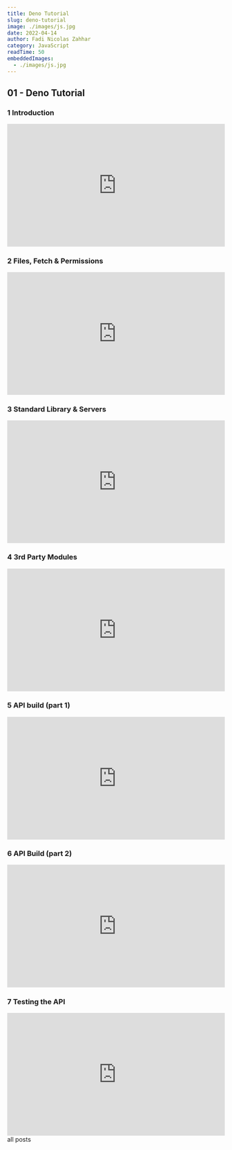 ```yaml
---
title: Deno Tutorial
slug: deno-tutorial
image: ./images/js.jpg
date: 2022-04-14
author: Fadi Nicolas Zahhar
category: JavaScript
readTime: 50
embeddedImages:
  - ./images/js.jpg
---
```



<GatsbyImage
  image={getImage(props.embeddedImages[0])}
  alt="random stuff"
  className="first-inline-img"
/>

## 01 - Deno Tutorial

### 1 Introduction

<div style="padding:56.25% 0 0 0;position:relative;">
  <iframe
    src="https://player.vimeo.com/video/684520869?h=2b48cdbc59&amp;badge=0&amp;autopause=0&amp;player_id=0&amp;app_id=58479"
    frameborder="0"
    allow="autoplay; fullscreen; picture-in-picture"
    allowfullscreen
    style="position:absolute;top:0;left:0;width:100%;height:100%;"
    title="1 - Deno Tutorial #1 - Introduction"
  ></iframe>
</div>
<script src="https://player.vimeo.com/api/player.js"></script>

### 2 Files, Fetch & Permissions

<div style="padding:56.25% 0 0 0;position:relative;">
  <iframe
    src="https://player.vimeo.com/video/684520925?h=0a789a1447&amp;badge=0&amp;autopause=0&amp;player_id=0&amp;app_id=58479"
    frameborder="0"
    allow="autoplay; fullscreen; picture-in-picture"
    allowfullscreen
    style="position:absolute;top:0;left:0;width:100%;height:100%;"
    title="2 - Deno Tutorial #2 - Files, Fetch &amp;amp; Permissions"
  ></iframe>
</div>
<script src="https://player.vimeo.com/api/player.js"></script>

### 3 Standard Library & Servers

<div style="padding:56.25% 0 0 0;position:relative;">
  <iframe
    src="https://player.vimeo.com/video/684520988?h=177d4e847c&amp;badge=0&amp;autopause=0&amp;player_id=0&amp;app_id=58479"
    frameborder="0"
    allow="autoplay; fullscreen; picture-in-picture"
    allowfullscreen
    style="position:absolute;top:0;left:0;width:100%;height:100%;"
    title="3 - Deno Tutorial #3 - Standard Library &amp;amp; Servers"
  ></iframe>
</div>
<script src="https://player.vimeo.com/api/player.js"></script>

### 4 3rd Party Modules

<div style="padding:56.25% 0 0 0;position:relative;">
  <iframe
    src="https://player.vimeo.com/video/684521052?h=67f0a1091d&amp;badge=0&amp;autopause=0&amp;player_id=0&amp;app_id=58479"
    frameborder="0"
    allow="autoplay; fullscreen; picture-in-picture"
    allowfullscreen
    style="position:absolute;top:0;left:0;width:100%;height:100%;"
    title="4 - Deno Tutorial #4 - 3rd Party Modules"
  ></iframe>
</div>
<script src="https://player.vimeo.com/api/player.js"></script>

### 5 API build (part 1)

<div style="padding:56.25% 0 0 0;position:relative;">
  <iframe
    src="https://player.vimeo.com/video/684521106?h=47827ea9e8&amp;badge=0&amp;autopause=0&amp;player_id=0&amp;app_id=58479"
    frameborder="0"
    allow="autoplay; fullscreen; picture-in-picture"
    allowfullscreen
    style="position:absolute;top:0;left:0;width:100%;height:100%;"
    title="5 - Deno Tutorial #5 - API build (part 1)"
  ></iframe>
</div>
<script src="https://player.vimeo.com/api/player.js"></script>

### 6 API Build (part 2)

<div style="padding:56.25% 0 0 0;position:relative;">
  <iframe
    src="https://player.vimeo.com/video/684521151?h=31240ff5b4&amp;badge=0&amp;autopause=0&amp;player_id=0&amp;app_id=58479"
    frameborder="0"
    allow="autoplay; fullscreen; picture-in-picture"
    allowfullscreen
    style="position:absolute;top:0;left:0;width:100%;height:100%;"
    title="6 - Deno Tutorial #6 - API Build (part 2)"
  ></iframe>
</div>
<script src="https://player.vimeo.com/api/player.js"></script>

### 7 Testing the API

<div style="padding:56.25% 0 0 0;position:relative;">
  <iframe
    src="https://player.vimeo.com/video/684521229?h=ac17e978c0&amp;badge=0&amp;autopause=0&amp;player_id=0&amp;app_id=58479"
    frameborder="0"
    allow="autoplay; fullscreen; picture-in-picture"
    allowfullscreen
    style="position:absolute;top:0;left:0;width:100%;height:100%;"
    title="7 - Deno Tutorial #7 - Testing the API"
  ></iframe>
</div>
<script src="https://player.vimeo.com/api/player.js"></script>

<Link to="/posts" className="btn center-btn">
  all posts
</Link>
